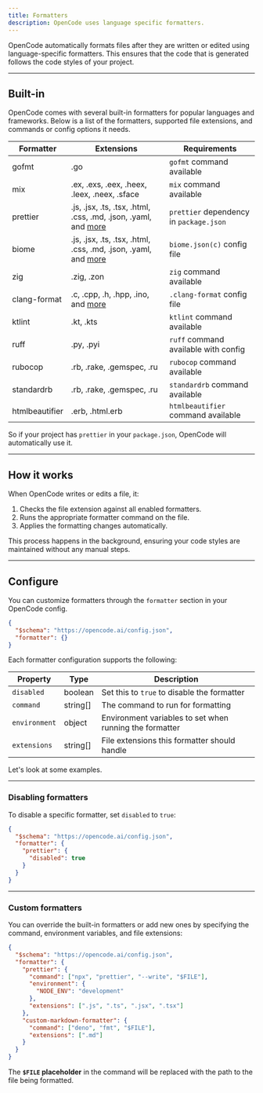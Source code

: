 ```yaml
---
title: Formatters
description: OpenCode uses language specific formatters.
---
```


OpenCode automatically formats files after they are written or edited using language-specific formatters. This ensures that the code that is generated follows the code styles of your project.

---

## Built-in

OpenCode comes with several built-in formatters for popular languages and frameworks. Below is a list of the formatters, supported file extensions, and commands or config options it needs.

| Formatter      | Extensions                                                                                               | Requirements                            |
| -------------- | -------------------------------------------------------------------------------------------------------- | --------------------------------------- |
| gofmt          | .go                                                                                                      | `gofmt` command available               |
| mix            | .ex, .exs, .eex, .heex, .leex, .neex, .sface                                                             | `mix` command available                 |
| prettier       | .js, .jsx, .ts, .tsx, .html, .css, .md, .json, .yaml, and [more](https://prettier.io/docs/en/index.html) | `prettier` dependency in `package.json` |
| biome          | .js, .jsx, .ts, .tsx, .html, .css, .md, .json, .yaml, and [more](https://biomejs.dev/)                   | `biome.json(c)` config file             |
| zig            | .zig, .zon                                                                                               | `zig` command available                 |
| clang-format   | .c, .cpp, .h, .hpp, .ino, and [more](https://clang.llvm.org/docs/ClangFormat.html)                       | `.clang-format` config file             |
| ktlint         | .kt, .kts                                                                                                | `ktlint` command available              |
| ruff           | .py, .pyi                                                                                                | `ruff` command available with config    |
| rubocop        | .rb, .rake, .gemspec, .ru                                                                                | `rubocop` command available             |
| standardrb     | .rb, .rake, .gemspec, .ru                                                                                | `standardrb` command available          |
| htmlbeautifier | .erb, .html.erb                                                                                          | `htmlbeautifier` command available      |

So if your project has `prettier` in your `package.json`, OpenCode will automatically use it.

---

## How it works

When OpenCode writes or edits a file, it:

1. Checks the file extension against all enabled formatters.
2. Runs the appropriate formatter command on the file.
3. Applies the formatting changes automatically.

This process happens in the background, ensuring your code styles are maintained without any manual steps.

---

## Configure

You can customize formatters through the `formatter` section in your OpenCode config.

```json title="opencode.json"
{
  "$schema": "https://opencode.ai/config.json",
  "formatter": {}
}
```

Each formatter configuration supports the following:

| Property      | Type     | Description                                             |
| ------------- | -------- | ------------------------------------------------------- |
| `disabled`    | boolean  | Set this to `true` to disable the formatter             |
| `command`     | string[] | The command to run for formatting                       |
| `environment` | object   | Environment variables to set when running the formatter |
| `extensions`  | string[] | File extensions this formatter should handle            |

Let's look at some examples.

---

### Disabling formatters

To disable a specific formatter, set `disabled` to `true`:

```json title="opencode.json" {5}
{
  "$schema": "https://opencode.ai/config.json",
  "formatter": {
    "prettier": {
      "disabled": true
    }
  }
}
```

---

### Custom formatters

You can override the built-in formatters or add new ones by specifying the command, environment variables, and file extensions:

```json title="opencode.json" {4-14}
{
  "$schema": "https://opencode.ai/config.json",
  "formatter": {
    "prettier": {
      "command": ["npx", "prettier", "--write", "$FILE"],
      "environment": {
        "NODE_ENV": "development"
      },
      "extensions": [".js", ".ts", ".jsx", ".tsx"]
    },
    "custom-markdown-formatter": {
      "command": ["deno", "fmt", "$FILE"],
      "extensions": [".md"]
    }
  }
}
```

The **`$FILE` placeholder** in the command will be replaced with the path to the file being formatted.
